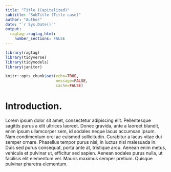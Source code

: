 ```yaml
---
title: "Title (Capitalized)"
subtitle: "SubTitle (Title case)"
author: "Author"
date: "`r Sys.Date()`"
output: 
  ragtag::ragtag_html:
    number_sections: FALSE
---
```


```r
library(ragtag)
library(tidyverse)
library(tidymodels)
library(janitor)

knitr::opts_chunk$set(echo=TRUE, 
                      message=FALSE,
                      cache=FALSE)
```

# Introduction.
Lorem ipsum dolor sit amet, consectetur adipiscing elit. Pellentesque sagittis purus a elit ultrices laoreet. Donec gravida, ante a laoreet blandit, enim ipsum ullamcorper sem, id sodales neque lacus accumsan ipsum. Nam condimentum orci ac euismod sollicitudin. Curabitur a lacus vitae dui semper ornare. Phasellus tempor purus nisi, in luctus nisl malesuada in. Duis sed purus consequat, porta ante at, tristique arcu. Aenean enim metus, vehicula et pulvinar ut, efficitur sed sapien. Aenean sodales purus nulla, ut facilisis elit elementum vel. Mauris maximus semper pretium. Quisque pulvinar pharetra elementum.
